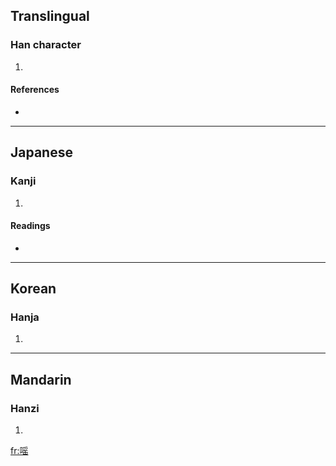 ==Translingual==

===Han character===
{{Han char|rn=30|rad=口|as=10|sn=13|four=6707<sub>2</sub>|canj=口月人山 (RBOU)}}

# {{defn|Han}}

====References====
* {{Han ref|kx=0201.240|dkj=04037|dj=0424.180|hdz=10669.140|uh=55C2|ud=21954|bh=DCE0|bd=56544}}

----

==Japanese==

===Kanji===
{{ja-kanji|grade=|rs=口10}}

# {{defn|Japanese}}

====Readings====
* {{ja-readings|on=[[えう]] (eu)|kun=[[よろこぶ]] (yorokobu), [[たのしむ]] (tanoshimu)}}

----

==Korean==

===Hanja===
{{ko-hanja|hangeul=요|rv=yo|mr=yo}}

# {{defn|Korean}}

----

==Mandarin==

===Hanzi===
{{cmn-hanzi|pin=[[yáo]] ([[yao2]])|wg=yao<sup>2</sup>}}

# {{defn|Mandarin}}

[[fr:嗂]]